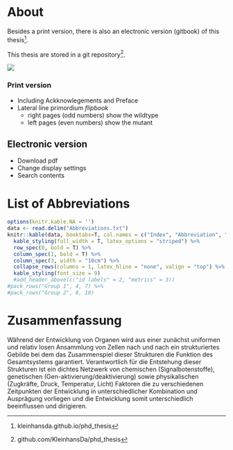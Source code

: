 # About {.unnumbered}

Besides a print version, there is also an electronic version (gitbook) of this thesis^[kleinhansda.github.io/phd_thesis]. 

This thesis are stored in a git repository^[github.com/KleinhansDa/phd_thesis].

![](figures/flipbook/flip.png)

### Print version {.unnumbered}

- Including Ackknowlegements and Preface
- Lateral line primordium _flipbook_
    + right pages (odd numbers) show the wildtype
    + left pages (even numbers) show the mutant

## Electronic version {.unnumbered}

- Download pdf
- Change display settings
- Search contents

# List of Abbreviations {.unnumbered}

```r
options(knitr.kable.NA = '')
data <- read.delim("Abbreviations.txt")
knitr::kable(data, booktabs=T, col.names = c("Index", "Abbreviation", "Elaboration"), align=c('c', 'c', 'l')) %>%
  kable_styling(full_width = T, latex_options = "striped") %>%
  row_spec(0, bold = T) %>%
  column_spec(1, bold = T) %>%
  column_spec(3, width = "10cm") %>%
  collapse_rows(columns = 1, latex_hline = "none", valign = "top") %>%
  kable_styling(font_size = 9)
  #add_header_above(c("id labels" = 2, "metrics" = 3))
#pack_rows("Group 1", 4, 7) %>%
#pack_rows("Group 2", 8, 10)
```

# Zusammenfassung {.unnumbered}

Während der Entwicklung von Organen wird aus einer zunächst uniformen und relativ losen Ansammlung von Zellen nach und nach ein strukturiertes Gebilde bei dem das Zusammenspiel dieser Strukturen die Funktion des Gesamtsystems garantiert. Verantwortlich für die Entstehung dieser Strukturen ist ein dichtes Netzwerk von chemischen (Signalbotenstoffe), genetischen (Gen-aktivierung/deaktivierung) sowie physikalischen (Zugkräfte, Druck, Temperatur, Licht) Faktoren die zu verschiedenen Zeitpunkten der Entwicklung in unterschiedlicher Kombination und Ausprägung vorliegen und die Entwicklung somit unterschiedlich beeinflussen und dirigieren.